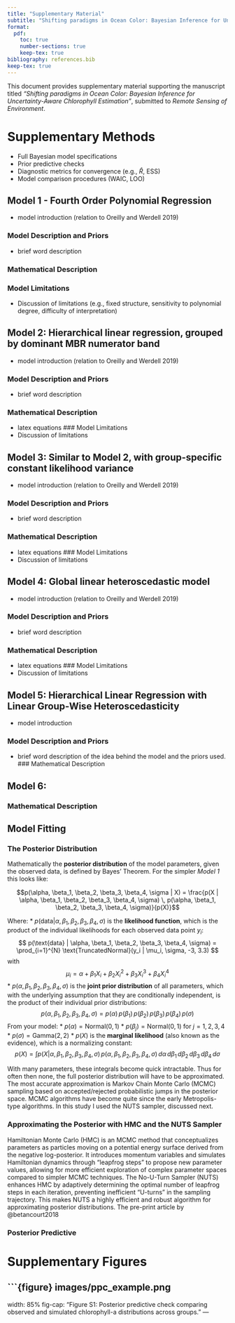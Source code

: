 ```yaml
---
title: "Supplementary Material"
subtitle: "Shifting paradigms in Ocean Color: Bayesian Inference for Uncertainty-Aware Chlorophyll Estimation"
format:
  pdf:
    toc: true
    number-sections: true
    keep-tex: true
bibliography: references.bib
keep-tex: true
---
```


This document provides supplementary material supporting the manuscript titled _"Shifting paradigms in Ocean Color: Bayesian Inference for Uncertainty-Aware Chlorophyll Estimation"_, submitted to *Remote Sensing of Environment*.

# Supplementary Methods


- Full Bayesian model specifications
- Prior predictive checks
- Diagnostic metrics for convergence (e.g., $\hat{R}$, ESS)
- Model comparison procedures (WAIC, LOO)


## Model 1 - Fourth Order Polynomial Regression
- model introduction (relation to Oreilly and Werdell 2019)

### Model Description and Priors
- brief word description

### Mathematical Description
\begin{align*}
    \alpha &\sim \text{Normal}(0, 1) \\
    \beta_1 &\sim \text{Normal}(0, 1) \\
    \beta_2 &\sim \text{Normal}(0, 1) \\
    \beta_3 &\sim \text{Normal}(0, 1) \\
    \beta_4 &\sim \text{Normal}(0, 1) \\
    \mu_i &= \alpha + \beta_1 X + \beta_2 X^2 + \beta_3 X^3 + \beta_4 X^4 \\
    \sigma &\sim \text{Gamma}(2, 2) \\
    y_i &\sim \text{TruncatedNormal}(\mu, \sigma, -3, 3.2)
\end{align*}

### Model Limitations
- Discussion of limitations (e.g., fixed structure, sensitivity to polynomial degree, difficulty of interpretation)


## Model 2: Hierarchical linear regression, grouped by dominant MBR numerator band  

- model introduction (relation to Oreilly and Werdell 2019)

### Model Description and Priors
- brief word description

### Mathematical Description
- latex equations
### Model Limitations
- Discussion of limitations


## Model 3: Similar to Model 2, with group-specific constant likelihood variance  
- model introduction (relation to Oreilly and Werdell 2019)

### Model Description and Priors
- brief word description

### Mathematical Description
- latex equations
### Model Limitations
- Discussion of limitations

## Model 4: Global linear heteroscedastic model 
- model introduction (relation to Oreilly and Werdell 2019)

### Model Description and Priors
- brief word description

### Mathematical Description
- latex equations
### Model Limitations
- Discussion of limitations

## Model 5: Hierarchical Linear Regression with Linear Group-Wise Heteroscedasticity 
- model introduction 


### Model Description and Priors
- brief word description of the idea behind the model and the priors used.
### Mathematical Description
\begin{align*}
    \alpha_\mu &\sim \text{Normal}(0, 1) \\
    \alpha_\sigma &\sim \text{Exponential}(1) \\
    \beta_\mu &\sim \text{Normal}(0, 1) \\
    \beta_\sigma &\sim \text{Exponential}(1) \\
    \sigma_{\alpha_\mu} &\sim \text{Normal}(0, 1) \\
    \sigma_{\alpha_\sigma} &\sim \text{Exponential}(1) \\
    \sigma_{\beta_\mu} &\sim \text{Normal}(0, 1) \\
    \sigma_{\beta_\sigma} &\sim \text{Exponential}(1) \\
    \alpha_j &\sim \text{Normal}(\alpha_\mu, \alpha_\sigma) \quad \text{for } j = 1, \dots, J \\
    \beta_j &\sim \text{Normal}(\beta_\mu, \beta_\sigma) \quad \text{for } j = 1, \dots, J \\
    \sigma_{\alpha_j} &\sim \text{Normal}(\sigma_{\alpha_\mu}, \sigma_{\alpha_\sigma}) \quad \text{for } j = 1, \dots, J \\
    \sigma_{\beta_j} &\sim \text{Normal}(\sigma_{\beta_\mu}, \sigma_{\beta_\sigma}) \quad \text{for } j = 1, \dots, J \\
    \mu_i &= \alpha_{g_i} + \beta_{g_i} \cdot \log\text{MBR}_i \quad \text{for } i = 1, \dots, N \\
    \log \sigma_i &= \sigma_{\alpha_{g_i}} + \sigma_{\beta_{g_i}} \cdot \log\text{MBR}_i \\
    \sigma_i &= \exp(\log \sigma_i) \\
    \log\text{Chl}_i &\sim \text{TruncatedNormal}(\mu_i, \sigma_i, -3, 3.2)
\end{align*}


## Model 6:

### Mathematical Description

\begin{align*}
    \alpha_\mu &\sim \text{Normal}(0, 1) \\
    \alpha_\sigma &\sim \text{Exponential}(1) \\
    \beta_\mu &\sim \text{Normal}(0, 1) \\
    \beta_\sigma &\sim \text{Exponential}(1) \\
    \sigma_{\alpha_\mu} &\sim \text{Normal}(0, 1) \\
    \sigma_{\alpha_\sigma} &\sim \text{Exponential}(1) \\
    \sigma_{\beta_\mu} &\sim \text{Normal}(0, 1) \\
    \sigma_{\beta_\sigma} &\sim \text{Exponential}(1) \\
    \alpha_j &\sim \text{Normal}(\alpha_\mu, \alpha_\sigma) \quad \text{for } j = 1, \dots, J \\
    \beta_j &\sim \text{Normal}(\beta_\mu, \beta_\sigma) \quad \text{for } j = 1, \dots, J \\
    \sigma_{\alpha_j} &\sim \text{Normal}(\sigma_{\alpha_\mu}, \sigma_{\alpha_\sigma}) \quad \text{for } j = 1, \dots, J \\
    \sigma_{\beta_j} &\sim \text{Normal}(\sigma_{\beta_\mu}, \sigma_{\beta_\sigma}) \quad \text{for } j = 1, \dots, J \\
    \gamma &\sim \text{Normal}(0, 1) \quad \text{(fluorescence-specific noise effect)} \\
    \mu_i &= \alpha_{g_i} + \beta_{g_i} \cdot \log\text{MBR}_i \quad \text{for } i = 1, \dots, N \\
    \log \sigma_i &= \sigma_{\alpha_{g_i}} + \sigma_{\beta_{g_i}} \cdot \log\text{MBR}_i + \gamma \cdot (1 - \text{ChlType}_i) \\
    \sigma_i &= \exp(\log \sigma_i) \\
    \log\text{Chl}_i &\sim \text{TruncatedNormal}(\mu_i, \sigma_i, -3, 3.2)
\end{align*}

## Model Fitting


### The Posterior Distribution

Mathematically the **posterior distribution** of the model parameters, given the observed data, is defined by Bayes' Theorem. For the simpler *Model 1* this looks like:

$$p(\alpha, \beta_1, \beta_2, \beta_3, \beta_4, \sigma | X) = \frac{p(X | \alpha, \beta_1, \beta_2, \beta_3, \beta_4, \sigma) \, p(\alpha, \beta_1, \beta_2, \beta_3, \beta_4, \sigma)}{p(X)}$$

Where:
* $p(\text{data} | \alpha, \beta_1, \beta_2, \beta_3, \beta_4, \sigma)$ is the **likelihood function**, which is the product of the individual likelihoods for each observed data point $y_i$:
    $$
    p(\text{data} | \alpha, \beta_1, \beta_2, \beta_3, \beta_4, \sigma) = \prod_{i=1}^{N} \text{TruncatedNormal}(y_i | \mu_i, \sigma, -3, 3.3)
    $$
    with
    $$
    \mu_i = \alpha + \beta_1 X_i + \beta_2 X_i^2 + \beta_3 X_i^3 + \beta_4 X_i^4
    $$
* $p(\alpha, \beta_1, \beta_2, \beta_3, \beta_4, \sigma)$ is the **joint prior distribution** of all parameters, which with the underlying assumption that they are conditionally independent, is the product of their individual prior distributions:
    $$
    p(\alpha, \beta_1, \beta_2, \beta_3, \beta_4, \sigma) = p(\alpha) \, p(\beta_1) \, p(\beta_2) \, p(\beta_3) \, p(\beta_4) \, p(\sigma)
    $$
    From your model:
    * $p(\alpha) = \text{Normal}(0, 1)$
    * $p(\beta_j) = \text{Normal}(0, 1)$ for $j=1,2,3,4$
    * $p(\sigma) = \text{Gamma}(2, 2)$
* $p(X)$ is the **marginal likelihood** (also known as the evidence), which is a normalizing constant:
    $$
    p(X) = \int p(X | \alpha, \beta_1, \beta_2, \beta_3, \beta_4, \sigma) \, p(\alpha, \beta_1, \beta_2, \beta_3, \beta_4, \sigma) \, d\alpha \, d\beta_1 \, d\beta_2 \, d\beta_3 \, d\beta_4 \, d\sigma
    $$

With many parameters, these integrals become quick intractable. Thus for often then none, the full posterior distribution will have to be approximated. The most accurate approximation is Markov Chain Monte Carlo (MCMC) sampling  based on accepted/rejected probabilistic jumps in the posterior space. MCMC algorithms have become quite since the early Metropolis-type algorithms. In this study I used the NUTS sampler, discussed next.

### Approximating the Posterior with HMC and the NUTS Sampler
Hamiltonian Monte Carlo (HMC) is an MCMC method that conceptualizes parameters as particles moving on a potential energy surface derived from the negative log-posterior. It introduces momentum variables and simulates Hamiltonian dynamics through "leapfrog steps" to propose new parameter values, allowing for more efficient exploration of complex parameter spaces compared to simpler MCMC techniques. The No-U-Turn Sampler (NUTS) enhances HMC by adaptively determining the optimal number of leapfrog steps in each iteration, preventing inefficient "U-turns" in the sampling trajectory. This makes NUTS a highly efficient and robust algorithm for approximating posterior distributions. The pre-print article by @betancourt2018

### Posterior Predictive


# Supplementary Figures

```{figure} images/ppc_example.png
---
width: 85%
fig-cap: "Figure S1: Posterior predictive check comparing observed and simulated chlorophyll-a distributions across groups."
---
